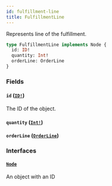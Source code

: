 ```yaml
---
id: fulfillment-line
title: FulfillmentLine
---
```


Represents line of the fulfillment.

```graphql
type FulfillmentLine implements Node {
  id: ID!
  quantity: Int!
  orderLine: OrderLine
}
```

### Fields

#### `id` ([`ID!`](/docs/developer/api-reference/scalars/id))

The ID of the object.

#### `quantity` ([`Int!`](/docs/developer/api-reference/scalars/int))

#### `orderLine` ([`OrderLine`](/docs/developer/api-reference/objects/order-line))

### Interfaces

#### [`Node`](/docs/developer/api-reference/interfaces/node)

An object with an ID
